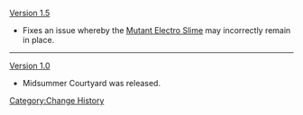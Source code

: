 [[Version 1.5]]
*Fixes an issue whereby the [[Mutant Electro Slime]] may incorrectly remain in place.
----
[[Version 1.0]]
*Midsummer Courtyard was released.
<noinclude>[[Category:Change History]]</noinclude>